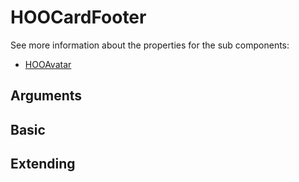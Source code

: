 
<Meta of={HooCardFooterStories} />

# HOOCardFooter

See more information about the properties for the sub components:

* [HOOAvatar](?path=/docs/atoms-avatar-hooavatar--standard-32-px)

## Arguments

<ArgTypes of={HOOCardFooter} />


## Basic

<Canvas>
  <Story of={HooCardFooterStories.Basic} />
</Canvas>

## Extending

<Canvas>
  <Story of={HooCardFooterStories.Extending} />
</Canvas>
